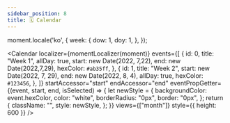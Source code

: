 ```yaml
---
sidebar_position: 8
title: 🗓 Calendar
---
```


moment.locale('ko', {
    week: {
        dow: 1,
        doy: 1,
    },
});

<Calendar
  localizer={momentLocalizer(moment)}
  events={[
    {
      id: 0,
      title: "Week 1",
      allDay: true,
      start: new Date(2022, 7,22),
      end: new Date(2022,7,29),
      hexColor: `#ab35ff`,
    },
    {
      id: 1,
      title: "Week 2",
      start: new Date(2022, 7, 29),
      end: new Date(2022, 8, 4),
      allDay: true,
      hexColor: `#123456`,
    },
  ]}
  startAccessor="start"
  endAccessor="end"
  eventPropGetter={(event, start, end, isSelected) => {
    let newStyle = {
      backgroundColor: event.hexColor,
      color: "white",
      borderRadius: "0px",
      border: "0px",
    };
    return {
      className: "",
      style: newStyle,
    };
  }}
  views={["month"]}
  style={{ height: 600 }}
/>

